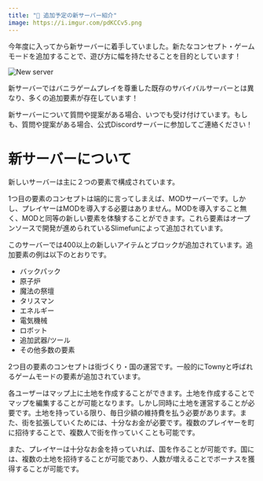 ```yaml
---
title: "🚧 追加予定の新サーバー紹介"
image: https://i.imgur.com/pdKCCv5.png
---
```


今年度に入ってから新サーバーに着手していました。新たなコンセプト・ゲームモードを追加することで、遊び方に幅を持たせることを目的としています！

![New server](https://i.imgur.com/pdKCCv5.png)

新サーバーではバニラゲームプレイを尊重した既存のサバイバルサーバーとは異なり、多くの追加要素が存在しています！

新サーバーについて質問や提案がある場合、いつでも受け付けています。もしも、質問や提案がある場合、公式Discordサーバーに参加してご連絡ください！

# 新サーバーについて

新しいサーバーは主に２つの要素で構成されています。

1つ目の要素のコンセプトは端的に言ってしまえば、MODサーバーです。しかし、プレイヤーはMODを導入する必要はありません。MODを導入すること無く、MODと同等の新しい要素を体験することができます。これら要素はオープンソースで開発が進められているSlimefunによって追加されています。



このサーバーでは400以上の新しいアイテムとブロックが追加されています。追加要素の例は以下のとおりです。

* バックパック
* 原子炉
* 魔法の祭壇
* タリスマン
* エネルギー
* 電気機械
* ロボット
* 追加武器/ツール
* その他多数の要素

2つ目の要素のコンセプトは街づくり・国の運営です。一般的にTownyと呼ばれるゲームモードの要素が追加されています。

各ユーザーはマップ上に土地を作成することができます。土地を作成することでマップを編集することが可能となります。しかし同時に土地を運営することが必要です。土地を持っている限り、毎日少額の維持費を払う必要があります。また、街を拡張していくためには、十分なお金が必要です。複数のプレイヤーを町に招待することで、複数人で街を作っていくことも可能です。

また、プレイヤーは十分なお金を持っていれば、国を作ることが可能です。国には、複数の土地を招待することが可能であり、人数が増えることでボーナスを獲得することが可能です。